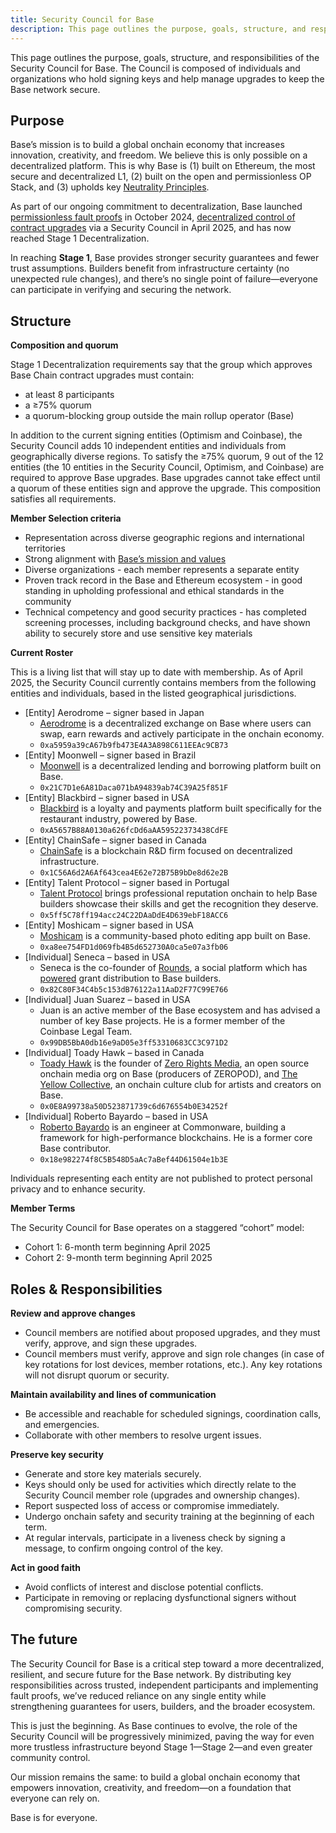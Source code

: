 ```yaml
---
title: Security Council for Base
description: This page outlines the purpose, goals, structure, and responsibilities of the Security Council for Base.
---
```


This page outlines the purpose, goals, structure, and responsibilities of the
Security Council for Base. The Council is composed of individuals and
organizations who hold signing keys and help manage upgrades to keep the Base
network secure.

## Purpose

Base’s mission is to build a global onchain economy that increases innovation,
creativity, and freedom. We believe this is only possible on a decentralized
platform. This is why Base is (1) built on Ethereum, the most secure and
decentralized L1, (2) built on the open and permissionless OP Stack, and (3)
upholds key [Neutrality Principles](https://www.coinbase.com/blog/coinbases-neutrality-principles-for-base).

As part of our ongoing commitment to decentralization, Base launched
[permissionless fault proofs](https://base.mirror.xyz/eOsedW4tm8MU5OhdGK107A9wsn-aU7MAb8f3edgX5Tk) in
October 2024, [decentralized control of contract upgrades](https://base.mirror.xyz/tWDMlGp48fF0MeADcLQruUBq1Qxkou4O5x3ax8Rm3jA) via a Security Council
in April 2025, and has now reached Stage 1 Decentralization.

In reaching **Stage 1**, Base provides stronger security guarantees and fewer
trust assumptions. Builders benefit from infrastructure certainty (no unexpected
rule changes), and there’s no single point of failure—everyone can participate
in verifying and securing the network.

## Structure

**Composition and quorum**

Stage 1 Decentralization requirements say that the group which approves Base
Chain contract upgrades must contain:

- at least 8 participants
- a ≥75% quorum
- a quorum-blocking group outside the main rollup operator (Base)

In addition to the current signing entities (Optimism and Coinbase), the
Security Council adds 10 independent entities and individuals from
geographically diverse regions. To satisfy the ≥75% quorum, 9 out of the 12
entities (the 10 entities in the Security Council, Optimism, and Coinbase) are
required to approve Base upgrades. Base upgrades cannot take effect until a
quorum of these entities sign and approve the upgrade. This composition
satisfies all requirements.

**Member Selection criteria**

- Representation across diverse geographic regions and international territories
- Strong alignment with [Base’s mission and values](https://base.mirror.xyz/jjQnUq_UNTQOk7psnGBFOsShi7FlrRp8xevQUipG_Gk)
- Diverse organizations - each member represents a separate entity
- Proven track record in the Base and Ethereum ecosystem - in good standing in upholding professional and ethical standards in the community
- Technical competency and good security practices - has completed screening processes, including background checks, and have shown ability to securely store and use sensitive key materials

**Current Roster**

This is a living list that will stay up to date with membership. As of April 2025, the Security Council currently contains members from the following entities and individuals, based in the listed geographical jurisdictions.

- [Entity] Aerodrome – signer based in Japan
  - [Aerodrome](https://aerodrome.finance/) is a decentralized exchange on Base where users can swap, earn rewards and actively participate in the onchain economy.
  - `0xa5959a39cA67b9fb473E4A3A898C611EEAc9CB73`
- [Entity] Moonwell – signer based in Brazil
  - [Moonwell](https://moonwell.fi/) is a decentralized lending and borrowing platform built on Base.
  - `0x21C7D1e6A81Daca071bA94839ab74C39A25f851F`
- [Entity] Blackbird – signer based in USA
  - [Blackbird](https://www.blackbird.xyz/) is a loyalty and payments platform built specifically for the restaurant industry, powered by Base.
  - `0xA5657B88A0130a626fcDd6aAA59522373438CdFE`
- [Entity] ChainSafe – signer based in Canada
  - [ChainSafe](https://chainsafe.io/) is a blockchain R&D firm focused on decentralized infrastructure.
  - `0x1C56A6d2A6Af643cea4E62e72B75B9bDe8d62e2B`
- [Entity] Talent Protocol – signer based in Portugal
  - [Talent Protocol](https://app.talentprotocol.com/) brings professional reputation onchain to help Base builders showcase their skills and get the recognition they deserve.
  - `0x5ff5C78ff194acc24C22DAaDdE4D639ebF18ACC6`
- [Entity] Moshicam – signer based in USA
  - [Moshicam](https://moshi.cam/) is a community-based photo editing app built on Base.
  - `0xa8ee754FD1d069fb4B5d652730A0ca5e07a3fb06`
- [Individual] Seneca – based in USA
  - Seneca is the co-founder of [Rounds](https://rounds.wtf/), a social platform which has [powered](https://x.com/jessepollak/status/1781069700652523725) grant distribution to Base builders.
  - `0x82C80F34C4b5c153dB76122a11AaD2F77C99E766`
- [Individual] Juan Suarez – based in USA
  - Juan is an active member of the Base ecosystem and has advised a number of key Base projects. He is a former member of the Coinbase Legal Team.
  - `0x99DB5BbA0db16e9aD05e3ff53310683CC3C971D2`
- [Individual] Toady Hawk – based in Canada
  - [Toady Hawk](https://warpcast.com/toadyhawk.eth) is the founder of [Zero Rights Media](https://warpcast.com/zerorightsmedia), an open source onchain media org on Base (producers of ZEROPOD), and [The Yellow Collective](https://warpcast.com/basedandyellow), an onchain culture club for artists and creators on Base.
  - `0x0E8A99738a50D523871739c6d676554b0E34252f`
- [Individual] Roberto Bayardo – based in USA
  - [Roberto Bayardo](https://warpcast.com/bayardo.eth) is an engineer at Commonware, building a framework for high-performance blockchains. He is a former core Base contributor.
  - `0x18e982274f8C5B548D5aAc7aBef44D61504e1b3E`

Individuals representing each entity are not published to protect personal privacy and to enhance security.

**Member Terms**

The Security Council for Base operates on a staggered “cohort” model:

- Cohort 1: 6-month term beginning April 2025
- Cohort 2: 9-month term beginning April 2025

## Roles & Responsibilities

**Review and approve changes**

- Council members are notified about proposed upgrades, and they must verify, approve, and sign these upgrades.
- Council members must verify, approve and sign role changes (in case of key rotations for lost devices, member rotations, etc.). Any key rotations will not disrupt quorum or security.

**Maintain availability and lines of communication**

- Be accessible and reachable for scheduled signings, coordination calls, and emergencies.
- Collaborate with other members to resolve urgent issues.

**Preserve key security**

- Generate and store key materials securely.
- Keys should only be used for activities which directly relate to the Security Council member role (upgrades and ownership changes).
- Report suspected loss of access or compromise immediately.
- Undergo onchain safety and security training at the beginning of each term.
- At regular intervals, participate in a liveness check by signing a message, to confirm ongoing control of the key.

**Act in good faith**

- Avoid conflicts of interest and disclose potential conflicts.
- Participate in removing or replacing dysfunctional signers without compromising security.

## The future

The Security Council for Base is a critical step toward a more decentralized,
resilient, and secure future for the Base network. By distributing key
responsibilities across trusted, independent participants and implementing fault
proofs, we’ve reduced reliance on any single entity while strengthening
guarantees for users, builders, and the broader ecosystem.

This is just the beginning. As Base continues to evolve, the role of the
Security Council will be progressively minimized, paving the way for even more
trustless infrastructure beyond Stage 1—Stage 2—and even greater community
control.

Our mission remains the same: to build a global onchain economy that empowers
innovation, creativity, and freedom—on a foundation that everyone can rely on.

Base is for everyone.
